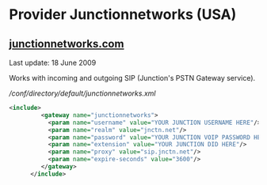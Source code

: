 
# Provider Junctionnetworks (USA) 

 

## [junctionnetworks.com](http://junctionnetworks.com)

Last update: 18 June 2009

Works with incoming and outgoing SIP (Junction's PSTN Gateway service).

  
_/conf/directory/default/junctionnetworks.xml_

```xml
<include>
         <gateway name="junctionnetworks">
           <param name="username" value="YOUR JUNCTION USERNAME HERE"/>
           <param name="realm" value="jnctn.net"/>
           <param name="password" value="YOUR JUNCTION VOIP PASSWORD HERE"/>
           <param name="extension" value="YOUR JUNCTION DID HERE"/>
           <param name="proxy" value="sip.jnctn.net"/>
           <param name="expire-seconds" value="3600"/>
         </gateway>
      </include> 
```


